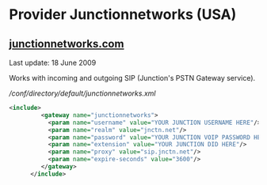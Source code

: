 
# Provider Junctionnetworks (USA) 

 

## [junctionnetworks.com](http://junctionnetworks.com)

Last update: 18 June 2009

Works with incoming and outgoing SIP (Junction's PSTN Gateway service).

  
_/conf/directory/default/junctionnetworks.xml_

```xml
<include>
         <gateway name="junctionnetworks">
           <param name="username" value="YOUR JUNCTION USERNAME HERE"/>
           <param name="realm" value="jnctn.net"/>
           <param name="password" value="YOUR JUNCTION VOIP PASSWORD HERE"/>
           <param name="extension" value="YOUR JUNCTION DID HERE"/>
           <param name="proxy" value="sip.jnctn.net"/>
           <param name="expire-seconds" value="3600"/>
         </gateway>
      </include> 
```


